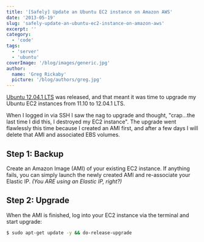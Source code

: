 ```yaml
---
title: '[Safely] Update an Ubuntu EC2 instance on Amazon AWS'
date: '2013-05-19'
slug: 'safely-update-an-ubuntu-ec2-instance-on-amazon-aws'
excerpt: ''
category:
  - 'code'
tags:
  - 'server'
  - 'ubuntu'
coverImage: '/blog/images/generic.jpg'
author:
  name: 'Greg Rickaby'
  picture: '/blog/authors/greg.jpg'
---
```


[Ubuntu 12.04.1 LTS](http://www.ubuntu.com/download/server) was released, and that meant it was time to upgrade my Ubuntu EC2 instances from 11.10 to 12.04.1 LTS.

When I logged in via SSH I saw the nag to upgrade and thought, "crap...the last time I did this, I destroyed my EC2 instance". The upgrade went flawlessly this time because I created an AMI first, and after a few days I will delete that AMI and associated EBS volumes.

## Step 1: Backup

Create an Amazon Image (AMI) of your existing EC2 instance. If anything fails, you can simply launch the newly created AMI and re-associate your Elastic IP. _(You ARE using an Elastic IP, right?)_

## Step 2: Upgrade

When the AMI is finished, log into your EC2 instance via the terminal and start upgrade:

```bash
$ sudo apt-get update -y && do-release-upgrade
```
